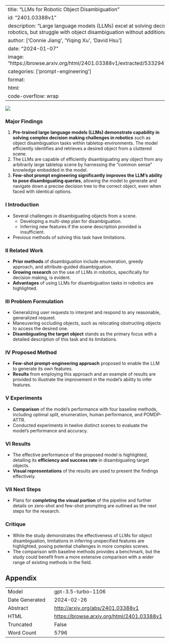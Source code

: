 
---
title: "LLMs for Robotic Object Disambiguation"
id: "2401.03388v1"
description: "Large language models (LLMs) excel at solving decision-making challenges in robotics, but struggle with object disambiguation without additional prompting."
author: ['Connie Jiang', 'Yiqing Xu', 'David Hsu']
date: "2024-01-07"
image: "https://browse.arxiv.org/html/2401.03388v1/extracted/5332947/ManeuveringOccludingFig.png"
categories: ['prompt-engineering']
format:
  html:
    code-overflow: wrap
---

![](https://browse.arxiv.org/html/2401.03388v1/extracted/5332947/ManeuveringOccludingFig.png)

### Major Findings

1. **Pre-trained large language models (LLMs) demonstrate capability in solving complex decision making challenges in robotics** such as object disambiguation tasks within tabletop environments. The model efficiently identifies and retrieves a desired object from a cluttered scene.
2. The LLMs are capable of efficiently disambiguating any object from any arbitrarily large tabletop scene by harnessing the “common sense” knowledge embedded in the model.
3. **Few-shot prompt engineering significantly improves the LLM’s ability to pose disambiguating queries**, allowing the model to generate and navigate down a precise decision tree to the correct object, even when faced with identical options.

### I Introduction

- Several challenges in disambiguating objects from a scene.
  - Developing a multi-step plan for disambiguation.
  - Inferring new features if the scene description provided is insufficient.
- Previous methods of solving this task have limitations.

### II Related Work

- **Prior methods** of disambiguation include enumeration, greedy approach, and attribute-guided disambiguation.
- **Growing research** on the use of LLMs in robotics, specifically for decision making, is evident.
- **Advantages** of using LLMs for disambiguation tasks in robotics are highlighted.

### III Problem Formulation

- Generalizing user requests to interpret and respond to any reasonable, generalized request.
- Maneuvering occluding objects, such as relocating obstructing objects to access the desired one.
- **Disambiguating the target object** stands as the primary focus with a detailed description of this task and its limitations.

### IV Proposed Method

- **Few-shot prompt-engineering approach** proposed to enable the LLM to generate its own features.
- **Results** from employing this approach and an example of results are provided to illustrate the improvement in the model's ability to infer features.

### V Experiments

- **Comparison** of the model's performance with four baseline methods, including optimal split, enumeration, human performance, and POMDP-ATTR.
- Conducted experiments in twelve distinct scenes to evaluate the model's performance and accuracy.

### VI Results

- The effective performance of the proposed model is highlighted, detailing its **efficiency and success rate** in disambiguating target objects.
- **Visual representations** of the results are used to present the findings effectively.

### VII Next Steps

- Plans for **completing the visual portion** of the pipeline and further details on zero-shot and few-shot prompting are outlined as the next steps for the research.

### Critique

- While the study demonstrates the effectiveness of LLMs for object disambiguation, limitations in inferring unspecified features are highlighted, posing potential challenges in more complex scenes.
- The comparison with baseline methods provides a benchmark, but the study could benefit from a more extensive comparison with a wider range of existing methods in the field.

## Appendix

|          |          |
|----------|----------|
| Model     | gpt-3.5-turbo-1106       |
| Date Generated     | 2024-02-26       |
| Abstract | [http://arxiv.org/abs/2401.03388v1](http://arxiv.org/abs/2401.03388v1)        |
| HTML     | [https://browse.arxiv.org/html/2401.03388v1](https://browse.arxiv.org/html/2401.03388v1)       |
| Truncated       | False       |
| Word Count       | 5796       |